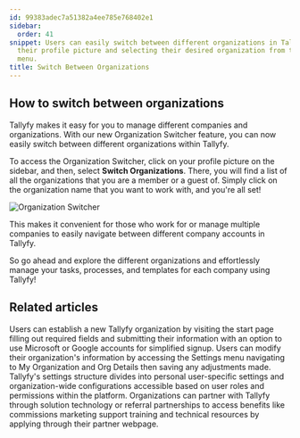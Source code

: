 ```yaml
---
id: 99383adec7a51382a4ee785e768402e1
sidebar:
  order: 41
snippet: Users can easily switch between different organizations in Tallyfy by clicking
  their profile picture and selecting their desired organization from the Switch Organizations
  menu.
title: Switch Between Organizations
---
```


## How to switch between organizations

Tallyfy makes it easy for you to manage different companies and organizations. With our new Organization Switcher feature, you can now easily switch between different organizations within Tallyfy.

To access the Organization Switcher, click on your profile picture on the sidebar, and then, select **Switch Organizations**. There, you will find a list of all the organizations that you are a member or a guest of. Simply click on the organization name that you want to work with, and you're all set!

![Organization Switcher](https://screenshots.tallyfy.com/tallyfy%2Fpro%2Fdesktop-light-switch-organizations.png)

This makes it convenient for those who work for or manage multiple companies to easily navigate between different company accounts in Tallyfy.

So go ahead and explore the different organizations and effortlessly manage your tasks, processes, and templates for each company using Tallyfy!


## Related articles
<CardGrid>
<LinkTitleCard header="<b>Tutorials > Create an organization</b>" href="/products/pro/tutorials/how-can-i-create-a-new-tallyfy-account/" > Users can establish a new Tallyfy organization by visiting the start page filling out required fields and submitting their information with an option to use Microsoft or Google accounts for simplified signup. </LinkTitleCard>
<LinkTitleCard header="<b>Org Settings > Update organization details</b>" href="/products/pro/settings/org-settings/how-can-i-update-my-organization-details/" > Users can modify their organization's information by accessing the Settings menu navigating to My Organization and Org Details then saving any adjustments made. </LinkTitleCard>
<LinkTitleCard header="<b>Pro > Settings</b>" href="/products/pro/settings/" > Tallyfy's settings structure divides into personal user-specific settings and organization-wide configurations accessible based on user roles and permissions within the platform. </LinkTitleCard>
<LinkTitleCard header="<b>Miscellaneous > Become a Tallyfy Partner</b>" href="/products/pro/miscellaneous/how-can-i-become-a-tallyfy-partner/" > Organizations can partner with Tallyfy through solution technology or referral partnerships to access benefits like commissions marketing support training and technical resources by applying through their partner webpage. </LinkTitleCard>
</CardGrid>